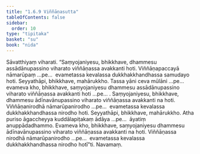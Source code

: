 ```yaml
---
title: "1.6.9 Viññāṇasutta"
tableOfContents: false
sidebar:
  order: 10
type: "tipitaka"
basket: "su"
book: "nida"
---
```



<DynamicBreadcrumb />

<Division number="59" book="nida">

<Paragraph number="421" book="nida">
Sāvatthiyaṃ viharati. “Saṃyojaniyesu, bhikkhave, dhammesu assādānupassino viharato viññāṇassa avakkanti hoti. Viññāṇapaccayā nāmarūpaṃ …pe…  evametassa kevalassa dukkhakkhandhassa samudayo hoti.
</Paragraph>

<Paragraph number="422" book="nida">
Seyyathāpi, bhikkhave, mahārukkho. Tassa yāni ceva mūlāni …pe…  evameva kho, bhikkhave, saṃyojaniyesu dhammesu assādānupassino viharato viññāṇassa avakkanti hoti …pe… .
</Paragraph>

<Paragraph number="423" book="nida">
Saṃyojaniyesu, bhikkhave, dhammesu ādīnavānupassino viharato viññāṇassa avakkanti na hoti. Viññāṇanirodhā nāmarūpanirodho …pe…  evametassa kevalassa dukkhakkhandhassa nirodho hoti.
</Paragraph>

<Paragraph number="424" book="nida">
Seyyathāpi, bhikkhave, mahārukkho. Atha puriso āgaccheyya kuddālapiṭakaṃ ādāya …pe…  āyatiṃ anuppādadhammo. Evameva kho, bhikkhave, saṃyojaniyesu dhammesu ādīnavānupassino viharato viññāṇassa avakkanti na hoti. Viññāṇassa nirodhā nāmarūpanirodho …pe…  evametassa kevalassa dukkhakkhandhassa nirodho hotī”ti.

</Paragraph>
</Division>

<Paragraph number="425" type="center" book="nida">
Navamaṃ.
</Paragraph>